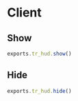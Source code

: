 # Client

## Show

```js
exports.tr_hud.show()
```

## Hide

```js
exports.tr_hud.hide()

```
